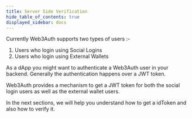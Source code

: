 ```yaml
---
title: Server Side Verification
hide_table_of_contents: true
displayed_sidebar: docs
---
```


Currently Web3Auth supports two types of users :-

1. Users who login using Social Logins
2. Users who login using External Wallets

As a dApp you might want to authenticate a Web3Auth user in your backend. Generally the authentication happens over a JWT token.

Web3Auth provides a mechanism to get a JWT token for both the social login users as well as the external wallet users.

In the next sections, we will help you understand how to get a idToken and also how to verify it.
